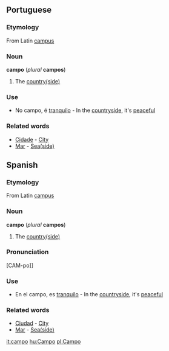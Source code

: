 ==Portuguese==

===Etymology===
From Latin [[campus]]

===Noun===
'''campo''' (''plural'' '''campos''')
#The [[Countryside|country(side)]]

===Use===
*No campo, é [[tranquilo]] - In the [[countryside]], it's [[peaceful]]

===Related words===
*[[Cidade]] - [[City]]
*[[Mar]] - [[Seaside|Sea(side)]]

==Spanish==

===Etymology===
From Latin [[campus]]

===Noun===
'''campo''' (''plural'' '''campos''')
#The [[Countryside|country(side)]]

===Pronunciation===
[CAM-po]]

===Use===
*En el campo, es [[tranquilo]] - In the [[countryside]], it's [[peaceful]]

===Related words===
*[[Ciudad]] - [[City]]
*[[Mar]] - [[Seaside|Sea(side)]]

[[it:campo]]
[[hu:Campo]]
[[pl:Campo]]